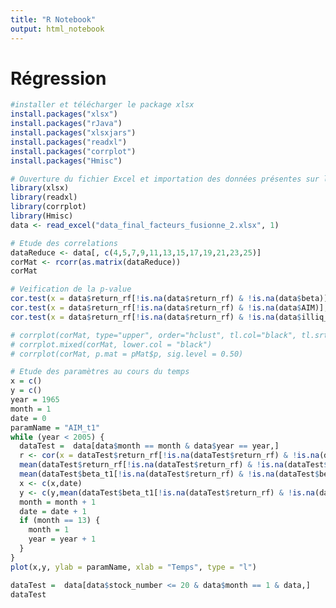 ```yaml
---
title: "R Notebook"
output: html_notebook
---
```


# Régression

``` r
#installer et télécharger le package xlsx
install.packages("xlsx")
install.packages("rJava")
install.packages("xlsxjars")
install.packages("readxl")
install.packages("corrplot")
install.packages("Hmisc")
```

```r
# Ouverture du fichier Excel et importation des données présentes sur la feuille 1
library(xlsx)
library(readxl)
library(corrplot)
library(Hmisc)
data <- read_excel("data_final_facteurs_fusionne_2.xlsx", 1)
```

```r
# Etude des correlations
dataReduce <- data[, c(4,5,7,9,11,13,15,17,19,21,23,25)]
corMat <- rcorr(as.matrix(dataReduce))
corMat
```

```r
# Veification de la p-value
cor.test(x = data$return_rf[!is.na(data$return_rf) & !is.na(data$beta)], y = data$beta[!is.na(data$return_rf) & !is.na(data$beta)])
cor.test(x = data$return_rf[!is.na(data$return_rf) & !is.na(data$AIM)], y = data$AIM[!is.na(data$return_rf) & !is.na(data$AIM)])
cor.test(x = data$return_rf[!is.na(data$return_rf) & !is.na(data$illiq_amihud)], y = data$illiq_amihud[!is.na(data$return_rf) & !is.na(data$illiq_amihud)])
```


```r
# corrplot(corMat, type="upper", order="hclust", tl.col="black", tl.srt=45)
# corrplot.mixed(corMat, lower.col = "black")
# corrplot(corMat, p.mat = pMat$p, sig.level = 0.50)
```


```r
# Etude des paramètres au cours du temps
x = c()
y = c()
year = 1965
month = 1
date = 0
paramName = "AIM_t1"
while (year < 2005) {
  dataTest =  data[data$month == month & data$year == year,]
  r <- cor(x = dataTest$return_rf[!is.na(dataTest$return_rf) & !is.na(dataTest$beta_t1)], y = dataTest$beta_t1[!is.na(dataTest$return_rf) & !is.na(dataTest$beta_t1)], method = "pearson")
  mean(dataTest$return_rf[!is.na(dataTest$return_rf) & !is.na(dataTest$beta_t1)])
  mean(dataTest$beta_t1[!is.na(dataTest$return_rf) & !is.na(dataTest$beta_t1)])
  x <- c(x,date)
  y <- c(y,mean(dataTest$beta_t1[!is.na(dataTest$return_rf) & !is.na(dataTest$beta_t1)]))
  month = month + 1
  date = date + 1
  if (month == 13) {
    month = 1
    year = year + 1
  }
}
plot(x,y, ylab = paramName, xlab = "Temps", type = "l")
```

```r
dataTest =  data[data$stock_number <= 20 & data$month == 1 & data,]
dataTest
```

